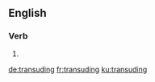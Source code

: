 
==English==

===Verb===
{{head|en|present participle}}

# {{present participle of|transude|lang=en}}

[[de:transuding]]
[[fr:transuding]]
[[ku:transuding]]
